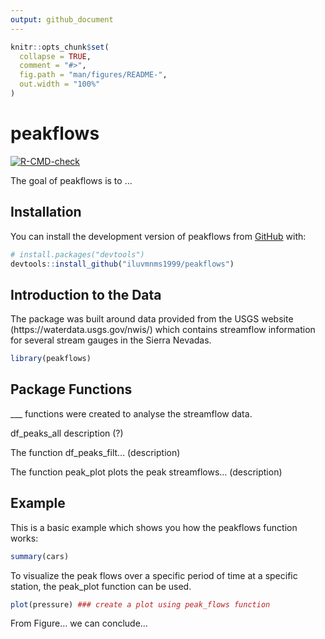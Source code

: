 ```yaml
---
output: github_document
---
```


<!-- README.md is generated from README.Rmd. Please edit that file -->

```r
knitr::opts_chunk$set(
  collapse = TRUE,
  comment = "#>",
  fig.path = "man/figures/README-",
  out.width = "100%"
)
```

# peakflows

<!-- badges: start -->
[![R-CMD-check](https://github.com/iluvmnms1999/peakflows/actions/workflows/R-CMD-check.yaml/badge.svg)](https://github.com/iluvmnms1999/peakflows/actions/workflows/R-CMD-check.yaml)
<!-- badges: end -->

The goal of peakflows is to ...

## Installation

You can install the development version of peakflows from [GitHub](https://github.com/) with:

``` r
# install.packages("devtools")
devtools::install_github("iluvmnms1999/peakflows")
```

## Introduction to the Data
The package was built around data provided from the USGS website (https://waterdata.usgs.gov/nwis/) which contains streamflow information for several stream gauges in the Sierra Nevadas.

<!--- Maybe we can include a table with some of the data... even a head() of what the data kind of looks like-->

```r
library(peakflows)
```

## Package Functions

___ functions were created to analyse the streamflow data. 

df_peaks_all description (?)

The function df_peaks_filt... (description) 

The function peak_plot plots the peak streamflows... (description)

## Example

This is a basic example which shows you how the peakflows function works:

<!--- Maybe include a summary of our dataset/the parameters? Possibly added earlier on while explaining the dataset-->

```r
summary(cars) 
```

To visualize the peak flows over a specific period of time at a specific station, the peak_plot function can be used.

```r
plot(pressure) ### create a plot using peak_flows function
```
From Figure... we can conclude...

